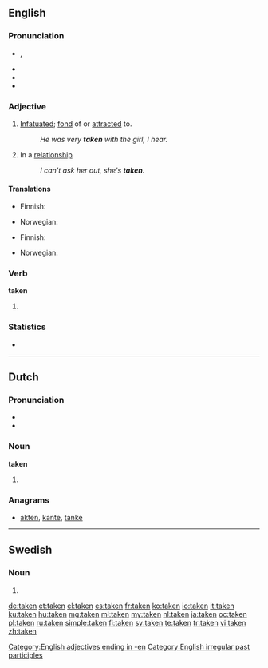 ==English==
{{wikipedia|dab=taken (disambiguation)|taken}}

===Pronunciation===
* {{IPA|/ˈteɪkən/}}, {{SAMPA|/"teIk@n/}}
* {{audio|en-us-taken.ogg|Audio (US)}}
* {{rhymes|eɪkən}}
* {{hyphenation|tak|en}}

===Adjective===
{{en-adj|-}}

# [[infatuated|Infatuated]]; [[fond]] of or [[attracted]] to.
#: ''He was very '''taken''' with the girl, I hear.''
# {{informal}} In a [[relationship]]
#: ''I can't ask her out, she's '''taken'''.''

====Translations====
{{trans-top|infatuated, fond of or attracted to}}
* Finnish: {{t-|fi|pihka|alt=pihkassa}}
{{trans-mid}}
* Norwegian: {{t|no|betatt}}
{{trans-bottom}}

{{trans-top|informal: in a relationship}}
* Finnish: {{t+|fi|varattu}}
{{trans-mid}}
* Norwegian: {{t|no|opptatt}}
{{trans-bottom}}

===Verb===
'''taken'''

# {{past participle of|take}}

===Statistics===
* {{rank|given|hands|turned|239|taken|end|rather|until}}

[[Category:English adjectives ending in -en]]
[[Category:English irregular past participles]]

----

==Dutch==

===Pronunciation===
* {{rhymes|aːkən|lang=nl}}
* {{IPA|/ˈtakən/|lang=nl}}

===Noun===
'''taken''' {{f|p}}

# {{nl-noun-form|pl=1|taak}}

===Anagrams===
* [[akten#Dutch|akten]], [[kante#Dutch|kante]], [[tanke#Dutch|tanke]]

----

==Swedish==

===Noun===
{{infl|sv|noun form}}

# {{sv-noun-form-def-pl|tak}}

[[de:taken]]
[[et:taken]]
[[el:taken]]
[[es:taken]]
[[fr:taken]]
[[ko:taken]]
[[io:taken]]
[[it:taken]]
[[ku:taken]]
[[hu:taken]]
[[mg:taken]]
[[ml:taken]]
[[my:taken]]
[[nl:taken]]
[[ja:taken]]
[[oc:taken]]
[[pl:taken]]
[[ru:taken]]
[[simple:taken]]
[[fi:taken]]
[[sv:taken]]
[[te:taken]]
[[tr:taken]]
[[vi:taken]]
[[zh:taken]]
